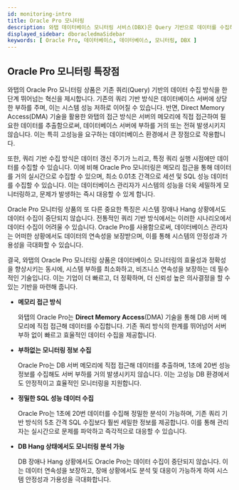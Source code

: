 ```yaml
---
id: monitoring-intro
title: Oracle Pro 모니터링
description: 와탭 데이터베이스 모니터링 서비스(DBX)은 Query 기반으로 데이터를 수집하여 성능 모니터링 서비스를 제공합니다.
displayed_sidebar: dboracledmaSidebar
keywords: [ Oracle Pro, 데이터베이스, 데이터베이스, 모니터링, DBX ]
---
```



<Dbintroductiondesc /> 

<DBsupportNote />

## Oracle Pro 모니터링 특장점

와탭의 Oracle Pro 모니터링 상품은 기존 쿼리(Query) 기반의 데이터 수집 방식을 한 단계 뛰어넘는 혁신을 제시합니다. 기존의 쿼리 기반 방식은 데이터베이스 서버에 상당한 부하를 주며, 이는 시스템 성능 저하로 이어질 수 있습니다. 반면, Direct Memory Access(DMA) 기술을 활용한 와탭의 접근 방식은 서버의 메모리에 직접 접근하여 필요한 데이터를 추출함으로써, 데이터베이스 서버에 부하를 거의 또는 전혀 발생시키지 않습니다. 이는 특히 고성능을 요구하는 데이터베이스 환경에서 큰 장점으로 작용합니다.

또한, 쿼리 기반 수집 방식은 데이터 갱신 주기가 느리고, 특정 쿼리 실행 시점에만 데이터를 수집할 수 있습니다. 이에 비해 Oracle Pro 모니터링은 메모리 접근을 통해 데이터를 거의 실시간으로 수집할 수 있으며, 최소 0.01초 간격으로 세션 및 SQL 성능 데이터를 수집할 수 있습니다. 이는 데이터베이스 관리자가 시스템의 성능을 더욱 세밀하게 모니터링하고, 문제가 발생하는 즉시 대응할 수 있게 합니다.

Oracle Pro 모니터링 상품의 또 다른 중요한 특징은 시스템 장애나 Hang 상황에서도 데이터 수집이 중단되지 않습니다. 전통적인 쿼리 기반 방식에서는 이러한 시나리오에서 데이터 수집이 어려울 수 있습니다. Oracle Pro를 사용함으로써, 데이터베이스 관리자는 어떠한 상황에서도 데이터의 연속성을 보장받으며, 이를 통해 시스템의 안정성과 가용성을 극대화할 수 있습니다.

결국, 와탭의 Oracle Pro 모니터링 상품은 데이터베이스 모니터링의 효율성과 정확성을 향상시키는 동시에, 시스템 부하를 최소화하고, 비즈니스 연속성을 보장하는 데 필수적인 기술입니다. 이는 기업이 더 빠르고, 더 정확하며, 더 신뢰성 높은 의사결정을 할 수 있는 기반을 마련해 줍니다.

* **메모리 접근 방식**

  와탭의 Oracle Pro는 **Direct Memory Access**(DMA) 기술을 통해 DB 서버 메모리에 직접 접근해 데이터를 수집합니다. 기존 쿼리 방식의 한계를 뛰어넘어 서버 부하 없이 빠르고 효율적인 데이터 수집을 제공합니다.

* **부하없는 모니터링 정보 수집**

  Oracle Pro는 DB 서버 메모리에 직접 접근해 데이터를 추출하며, 1초에 20번 성능 정보를 수집해도 서버 부하를 거의 발생시키지 않습니다. 이는 고성능 DB 환경에서도 안정적이고 효율적인 모니터링을 지원합니다.

* **정밀한 SQL 성능 데이터 수집**

  Oracle Pro는 1초에 20번 데이터를 수집해 정밀한 분석이 가능하며, 기존 쿼리 기반 방식의 5초 간격 SQL 수집보다 훨씬 세밀한 정보를 제공합니다. 이를 통해 관리자는 실시간으로 문제를 파악하고 즉각적으로 대응할 수 있습니다.

* **DB Hang 상태에서도 모니터링 분석 가능**

  DB 장애나 Hang 상황에서도 Oracle Pro는 데이터 수집이 중단되지 않습니다. 이는 데이터 연속성을 보장하고, 장애 상황에서도 분석 및 대응이 가능하게 하여 시스템 안정성과 가용성을 극대화합니다.
